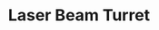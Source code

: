 ---
title: "Laser Beam Turret"
meta_title: "Laser Beam Turret craft"
description: "Craft de Laser Beam Turret"
rank: "s"
draft: false
name: "Laser Beam Turret"
recipe_img: "https://wiki.pokexgames.com/images/0/05/Laser_Beam_Turret.png"
level: 100
craft_time: 1800
result: 1
value_npc: 1
ingredients:
  - name: "Tech Data"
    quantity: 75
    item_img: "https://wiki.pokexgames.com/images/6/65/Tech_Data.png"
    value_npc: 1
  - name: "Royal Manes"
    quantity: 1
    item_img: "https://wiki.pokexgames.com/images/2/20/Royal_Mane.png"
    value_npc: 1
  - name: "Toxic Gosmes"
    quantity: 1
    item_img: "https://wiki.pokexgames.com/images/c/ca/Toxic_Gosme.png"
    value_npc: 1
  - name: "Metal Scraps"
    quantity: 5
    item_img: "https://wiki.pokexgames.com/images/b/bb/Metal_Scraps.png"
    value_npc: 1
---